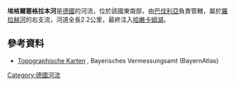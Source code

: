 {{Expand language|1=de|time=2020-11-14T12:57:42+00:00}}
{{Coord|48.96902|N|10.72257|E|display=title}}

'''埃格爾塞格拉本河'''是[[德國|德國]]的河流，位於該國東南部，由[[巴伐利亞|巴伐利亞]]負責管轄，屬於[[羅拉赫河_(沃爾尼茨河)|羅拉赫河]]的右支流，河道全長2.2公里，最終注入[[哈嫩卡姆湖|哈嫩卡姆湖]]。

==參考資料==
* [http://geoportal.bayern.de/bayernatlas/?x=2RgYT2iGt9hGht0RHc3xiDib3o8*xpn8asNoYyKBuMIutXVD2S2N6b29IcYLbSYqSACNyfbOxMkZNucFaBtGHUOuuEbuVZGy9wDE9J*h3ag&X=5427169.05&Y=4405776.98&zoom=11&lang=de&topic=ba&bgLayer=tk&catalogNodes=122 Topographische Karten] {{Wayback|url=http://geoportal.bayern.de/bayernatlas/?x=2RgYT2iGt9hGht0RHc3xiDib3o8*xpn8asNoYyKBuMIutXVD2S2N6b29IcYLbSYqSACNyfbOxMkZNucFaBtGHUOuuEbuVZGy9wDE9J*h3ag&X=5427169.05&Y=4405776.98&zoom=11&lang=de&topic=ba&bgLayer=tk&catalogNodes=122 |date=20160304112424 }}, Bayerisches Vermessungsamt (BayernAtlas)

{{Germany-geo-stub}}
[[Category:德國河流|Category:德國河流]]